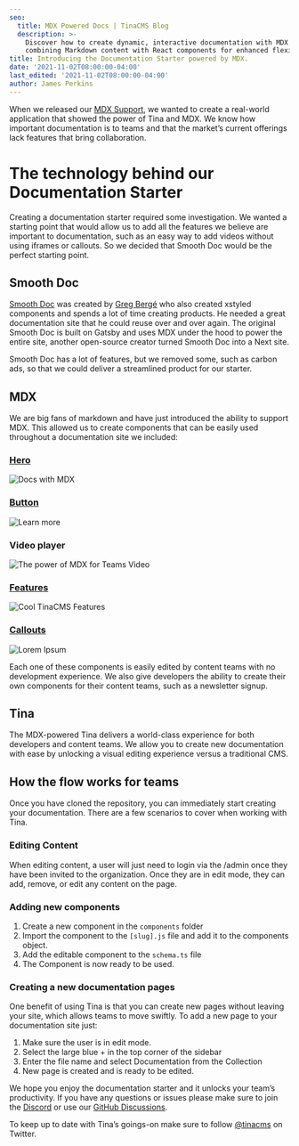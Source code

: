 ```yaml
---
seo:
  title: MDX Powered Docs | TinaCMS Blog
  description: >-
    Discover how to create dynamic, interactive documentation with MDX in Tina,
    combining Markdown content with React components for enhanced flexibility
title: Introducing the Documentation Starter powered by MDX.
date: '2021-11-02T08:00:00-04:00'
last_edited: '2021-11-02T08:00:00-04:00'
author: James Perkins
---
```


When we released our [MDX Support](/docs/mdx/), we wanted to create a real-world application that showed the power of Tina and MDX. We know how important documentation is to teams and that the market’s current offerings lack features that bring collaboration.

<WebmEmbed embedSrc="/img/blog/mdx-powered-docs/Docs_Starter_Example.webm" />

# The technology behind our Documentation Starter

Creating a documentation starter required some investigation. We wanted a starting point that would allow us to add all the features we believe are important to documentation, such as an easy way to add videos without using iframes or callouts. So we decided that Smooth Doc would be the perfect starting point.

## Smooth Doc

[Smooth Doc](https://smooth-doc.com/) was created by [Greg Bergé](https://twitter.com/neoziro) who also created xstyled components and spends a lot of time creating products. He needed a great documentation site that he could reuse over and over again. The original Smooth Doc is built on Gatsby and uses MDX under the hood to power the entire site, another open-source creator turned Smooth Doc into a Next site.

Smooth Doc has a lot of features, but we removed some, such as carbon ads, so that we could deliver a streamlined product for our starter.

## MDX

We are big fans of markdown and have just introduced the ability to support MDX. This allowed us to create components that can be easily used throughout a documentation site we included:

### [Hero](https://github.com/tinacms/tina-docs-starter/blob/main/blocks/hero-block.js)

![Docs with MDX](/img/blog/mdx-powered-docs/docs-w-mdx.png)

### [Button](https://github.com/tinacms/tina-docs-starter/blob/main/components/Button.js)

![Learn more](/img/blog/mdx-powered-docs/learn-more.png)

### Video player

![The power of MDX for Teams Video](/img/blog/mdx-powered-docs/the-power-of-mdx-for-teams.png)

### [Features](https://github.com/tinacms/tina-docs-starter/blob/5c2448a63dea0b178eaf6b6c17ec10417c3fda78/blocks/features-block.js#L10)

![Cool TinaCMS Features](/img/blog/mdx-powered-docs/cool-tina-images.png)

### [Callouts](https://github.com/tinacms/tina-docs-starter/blob/5c2448a63dea0b178eaf6b6c17ec10417c3fda78/blocks/callout-block.js)

![Lorem Ipsum](/img/blog/mdx-powered-docs/lorem-ipsum.png)

Each one of these components is easily edited by content teams with no development experience. We also give developers the ability to create their own components for their content teams, such as a newsletter signup.

## Tina

The MDX-powered Tina delivers a world-class experience for both developers and content teams. We allow you to create new documentation with ease by unlocking a visual editing experience versus a traditional CMS.

## How the flow works for teams

Once you have cloned the repository, you can immediately start creating your documentation. There are a few scenarios to cover when working with Tina.

### Editing Content

When editing content, a user will just need to login via the /admin once they have been invited to the organization. Once they are in edit mode, they can add, remove, or edit any content on the page.

### Adding new components

1. Create a new component in the `components` folder
2. Import the component to the `[slug].js` file and add it to the components object.
3. Add the editable component to the `schema.ts` file
4. The Component is now ready to be used.

### Creating a new documentation pages

One benefit of using Tina is that you can create new pages without leaving your site, which allows teams to move swiftly. To add a new page to your documentation site just:

1. Make sure the user is in edit mode.
2. Select the large blue + in the top corner of the sidebar
3. Enter the file name and select Documentation from the Collection
4. New page is created and is ready to be edited.

We hope you enjoy the documentation starter and it unlocks your team’s productivity. If you have any questions or issues please make sure to join the [Discord](https://discord.gg/njvZZYHj2Q) or use our [GitHub Discussions](https://github.com/tinacms/tinacms/discussions).

To keep up to date with Tina’s goings-on make sure to follow [@tinacms](https://twitter.com/tinacms) on Twitter.
